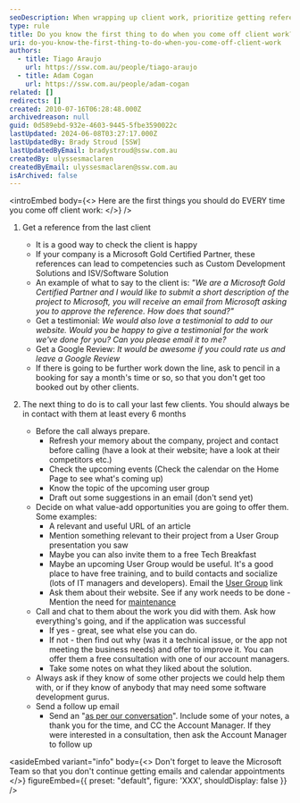 ```yaml
---
seoDescription: When wrapping up client work, prioritize getting references from satisfied clients to boost your company's credibility and unlock new opportunities.
type: rule
title: Do you know the first thing to do when you come off client work?
uri: do-you-know-the-first-thing-to-do-when-you-come-off-client-work
authors:
  - title: Tiago Araujo
    url: https://ssw.com.au/people/tiago-araujo
  - title: Adam Cogan
    url: https://ssw.com.au/people/adam-cogan
related: []
redirects: []
created: 2010-07-16T06:28:48.000Z
archivedreason: null
guid: 0d589ebd-932e-4603-9445-5fbe3590022c
lastUpdated: 2024-06-08T03:27:17.000Z
lastUpdatedBy: Brady Stroud [SSW]
lastUpdatedByEmail: bradystroud@ssw.com.au
createdBy: ulyssesmaclaren
createdByEmail: ulyssesmaclaren@ssw.com.au
isArchived: false
---
```


<introEmbed
  body={<>
Here are the first things you should do EVERY time you come off client work:
  </>}
/>
1. Get a reference from the last client

   - It is a good way to check the client is happy
   - If your company is a Microsoft Gold Certified Partner, these references can lead to competencies such as Custom Development Solutions and ISV/Software Solution
   - An example of what to say to the client is: _"We are a Microsoft Gold Certified Partner and I would like to submit a short description of the project to Microsoft, you will receive an email from Microsoft asking you to approve the reference. How does that sound?"_
   - Get a testimonial: _We would also love a testimonial to add to our website. Would you be happy to give a testimonial for the work we've done for you? Can you please email it to me?_
   - Get a Google Review: _It would be awesome if you could rate us and leave a Google Review_
   - If there is going to be further work down the line, ask to pencil in a booking for say a month's time or so, so that you don't get too booked out by other clients.

1. The next thing to do is to call your last few clients. You should always be in contact with them at least every 6 months
   - Before the call always prepare.
     - Refresh your memory about the company, project and contact before calling (have a look at their website; have a look at their competitors etc.)
     - Check the upcoming events (Check the calendar on the Home Page to see what's coming up)
     - Know the topic of the upcoming user group
     - Draft out some suggestions in an email (don't send yet)
   - Decide on what value-add opportunities you are going to offer them. Some examples:
     - A relevant and useful URL of an article
     - Mention something relevant to their project from a User Group presentation you saw
     - Maybe you can also invite them to a free Tech Breakfast
     - Maybe an upcoming User Group would be useful. It's a good place to have free training, and to build contacts and socialize (lots of IT managers and developers). Email the [User Group](http://www.ssw.com.au/ssw/NETUG/Default.aspx) link
     - Ask them about their website. See if any work needs to be done - Mention the need for [maintenance](/rules-to-better-websites-tuning-and-maintenance)
   - Call and chat to them about the work you did with them. Ask how everything's going, and if the application was successful
     - If yes - great, see what else you can do.
     - If not - then find out why (was it a technical issue, or the app not meeting the business needs) and offer to improve it. You can offer them a free consultation with one of our account managers.
     - Take some notes on what they liked about the solution.
   - Always ask if they know of some other projects we could help them with, or if they know of anybody that may need some software development gurus.
   - Send a follow up email
     - Send an "[as per our conversation](/do-you-send-as-per-our-conversation-emails)". Include some of your notes, a thank you for the time, and CC the Account Manager. If they were interested in a consultation, then ask the Account Manager to follow up

<asideEmbed
  variant="info"
  body={<>
    Don't forget to leave the Microsoft Team so that you don't continue getting emails and calendar appointments
  </>}
  figureEmbed={{
    preset: "default",
    figure: 'XXX',
    shouldDisplay: false
  }}
/>
